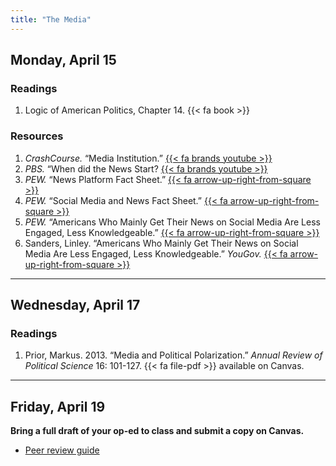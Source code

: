```yaml
---
title: "The Media"
---
```


## Monday, April 15

### Readings 

1. Logic of American Politics, Chapter 14. {{< fa book >}}

### Resources

1. *CrashCourse.* "Media Institution." [{{< fa brands youtube >}}](https://www.youtube.com/watch?v=6F0g4N415uw)
2. *PBS.* "When did the News Start? [{{< fa brands youtube >}}](https://www.youtube.com/watch?v=zUFV3T2XQw4)
3. *PEW.* "News Platform Fact Sheet." [{{< fa arrow-up-right-from-square >}}](https://www.pewresearch.org/journalism/fact-sheet/news-platform-fact-sheet/)
4. *PEW.* "Social Media and News Fact Sheet." [{{< fa arrow-up-right-from-square >}}](https://www.pewresearch.org/journalism/fact-sheet/social-media-and-news-fact-sheet/)
5. *PEW.* "Americans Who Mainly Get Their News on Social Media Are Less Engaged, Less Knowledgeable." [{{< fa arrow-up-right-from-square >}}](https://www.pewresearch.org/journalism/2020/07/30/americans-who-mainly-get-their-news-on-social-media-are-less-engaged-less-knowledgeable/)
6. Sanders, Linley. "Americans Who Mainly Get Their News on Social Media Are Less Engaged, Less Knowledgeable." *YouGov.* [{{< fa arrow-up-right-from-square >}}](https://today.yougov.com/politics/articles/41957-trust-media-2022-where-americans-get-news-poll)


---


## Wednesday, April 17

### Readings 

1. Prior, Markus. 2013. "Media and Political Polarization." *Annual Review of Political Science* 16: 101-127. {{< fa file-pdf >}} available on Canvas.



---


## Friday, April 19

**Bring a full draft of your op-ed to class and submit a copy on Canvas.**

- [Peer review guide](../resource/peer_review.qmd)
